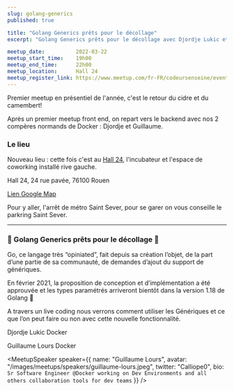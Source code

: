 ```yaml
---
slug: golang-generics
published: true

title: "Golang Generics prêts pour le décollage"
excerpt: "Golang Generics prêts pour le décollage avec Djordje Lukic et Guillaume Lours"

meetup_date:          2022-03-22
meetup_start_time:    19h00
meetup_end_time:      22h00
meetup_location:      Hall 24
meetup_register_link: https://www.meetup.com/fr-FR/codeursenseine/events/284582792/
---
```



Premier meetup en présentiel de l'année, c'est le retour du cidre et du camembert!

Après un premier meetup front end, on repart vers le backend avec nos 2 compères normands de Docker : Djordje et Guillaume.

### Le lieu

Nouveau lieu : cette fois c'est au <a href="https://www.hall-24.com/" target="_blank">Hall 24</a>, l'incubateur et l'espace  de coworking installé rive gauche.

Hall 24, 24 rue pavée, 76100 Rouen

<a href="https://www.google.com/maps?ll=49.431113,1.087873&z=15&t=m&hl=fr-FR&gl=US&mapclient=embed&q=24+Rue+Pav%C3%A9e+76100+Rouen" target="_blank">Lien Google Map</a>

Pour y aller, l'arrêt de métro Saint Sever, pour se garer on vous conseille le parkring Saint Sever.

---

### 🚀 Golang Generics prêts pour le décollage 🚀

Go, ce langage très “opiniated”, fait depuis sa création l’objet, de la part d’une partie de sa communauté, de demandes d’ajout du support de génériques.

En février 2021, la proposition de conception et d’implémentation a été approuvée et les types paramétrés arriveront bientôt dans la version 1.18 de Golang 🎉

A travers un live coding nous verrons comment utiliser les Génériques et ce que l’on peut faire ou non avec cette nouvelle fonctionnalité.

Djordje Lukic
Docker

Guillaume Lours
Docker


<Stack>
  <MeetupSpeaker speaker={{
    name: "Djordje Lukic",
    avatar: "/images/meetups/speakers/djordje-lukic.jpeg",
    twitter: "glours",
    bio: `@Docker`
  }}/>

  <MeetupSpeaker speaker={{
    name: "Guillaume Lours",
    avatar: "/images/meetups/speakers/guillaume-lours.jpeg",
    twitter: "Calliope0",
    bio: `Sr Software Engineer @Docker working on Dev Environments and all others collaboration tools for dev teams`
  }} />
</Stack>